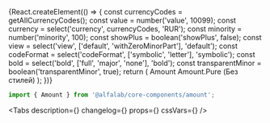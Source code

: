 

<Meta title='Компоненты/Прочие компоненты/Amount' component={Amount} />

<!-- Canvas -->

<Story name='Amount'>
    {React.createElement(() => {
        const currencyCodes = getAllCurrencyCodes();
        const value = number('value', 10099);
        const currency = select('currency', currencyCodes, 'RUR');
        const minority = number('minority', 100);
        const showPlus = boolean('showPlus', false);
        const view = select('view', ['default', 'withZeroMinorPart'], 'default');
        const codeFormat = select('codeFormat', ['symbolic', 'letter'], 'symbolic');
        const bold = select('bold', ['full', 'major', 'none'], 'bold');
        const transparentMinor = boolean('transparentMinor', true);
        return (
            <Container>
                <Row>
                    <Col>Amount</Col>
                    <Col>Amount.Pure (Без стилей)</Col>
                </Row>
                <Row>
                    <Col>
                        <Amount
                            value={value}
                            currency={currency}
                            minority={minority}
                            showPlus={showPlus}
                            view={view}
                            codeFormat={codeFormat}
                            bold={bold}
                            transparentMinor={transparentMinor}
                        />
                    </Col>
                    <Col>
                        <Amount.Pure
                            value={value}
                            currency={currency}
                            minority={minority}
                            showPlus={showPlus}
                            view={view}
                        />
                    </Col>
                </Row>
            </Container>
        );
    })}
</Story>

<!-- Docs -->

<ComponentHeader
    name='Amount'
    version={version}
    package='@alfalab/core-components/amount'
    design='https://www.figma.com/file/cdNnkh2QdxuvYLrBm4cubM/Web-%3A%3A-Core-Default-Components?node-id=6362%3A34527'
/>

```jsx
import { Amount } from '@alfalab/core-components/amount';
```

<Tabs
    description={<Description />}
    changelog={<Changelog />}
    props={<ArgsTable of={AmountTS} />}
    cssVars={<CssVars css={styles} />}
/>

